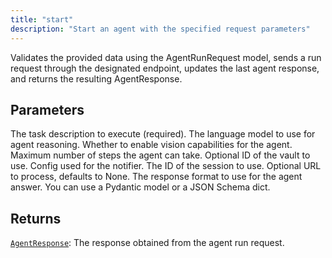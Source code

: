 ```yaml
---
title: "start"
description: "Start an agent with the specified request parameters"
---
```




Validates the provided data using the AgentRunRequest model, sends a run request through the
designated endpoint, updates the last agent response, and returns the resulting AgentResponse.



## Parameters

<ParamField path="task" type="str" required>
  The task description to execute (required).
</ParamField>

<ParamField path="reasoning_model" type="notte_core.common.config.LlmModel | str">
  The language model to use for agent reasoning.
</ParamField>

<ParamField path="use_vision" type="bool">
  Whether to enable vision capabilities for the agent.
</ParamField>

<ParamField path="max_steps" type="int">
  Maximum number of steps the agent can take.
</ParamField>

<ParamField path="vault_id" type="str | None">
  Optional ID of the vault to use.
</ParamField>

<ParamField path="persona_id" type="str | None">

</ParamField>

<ParamField path="notifier_config" type="dict[str, typing.Any] | None">
  Config used for the notifier.
</ParamField>

<ParamField path="session_id" type="str">
  The ID of the session to use.
</ParamField>

<ParamField path="url" type="str | None">
  Optional URL to process, defaults to None.
</ParamField>

<ParamField path="response_format" type="type[pydantic.main.BaseModel] | None">
  The response format to use for the agent answer. You can use a Pydantic model or a JSON Schema dict.
</ParamField>

## Returns

[`AgentResponse`](../misc/agentresponse): The response obtained from the agent run request.
